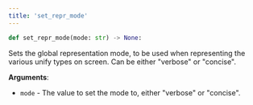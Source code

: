```yaml
---
title: 'set_repr_mode'
---
```


```python
def set_repr_mode(mode: str) -> None:
```

Sets the global representation mode, to be used when representing the various unify
types on screen. Can be either "verbose" or "concise".

**Arguments**:

- `mode` - The value to set the mode to, either "verbose" or "concise".